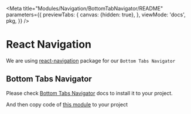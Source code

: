
<Meta title="Modules/Navigation/BottomTabNavigator/README" parameters={{
  previewTabs: {
    canvas: {hidden: true},
  },
  viewMode: 'docs',
  pkg,
}} />

# React Navigation

We are using [react-navigation](https://reactnavigation.org/) package for our `Bottom Tabs Navigator`

## Bottom Tabs Navigator

Please check [Bottom Tabs Navigator](https://reactnavigation.org/docs/bottom-tab-navigator) docs to install it to your project.

And then copy code of [this module](?path=/docs/modules-navigation-bottomtabnavigator--bottom-tab) to your project
